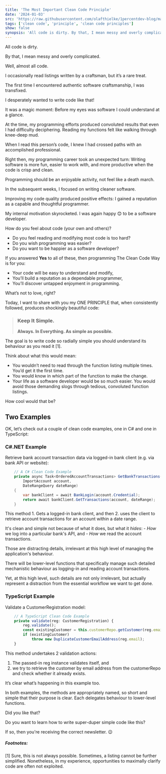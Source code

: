 ```yaml
---
title: 'The Most Important Clean Code Principle'
date: '2024-01-03'
src: 'https://raw.githubusercontent.com/olafthielke/1percentdev-blog/main/2024/01/03/feature-the-most-important-clean-code-principle.png'
tags: ['clean code', 'principle', 'clean code principles']
show: false
synopsis: 'All code is dirty. By that, I mean messy and overly complicated. Well, almost all code. I occasionally read listings written by a craftsman, but it''s a rare treat. The first time I encountered authe'
---
```


All code is dirty.

By that, I mean messy and overly complicated.

Well, almost all code.

I occasionally read listings written by a craftsman, but it’s a rare treat.

The first time I encountered authentic software craftsmanship, I was transfixed.

I desperately wanted to write code like that!

It was a magic moment: Before my eyes was software I could understand at a glance.

At the time, my programming efforts produced convoluted results that even I had difficulty deciphering. Reading my functions felt like walking through knee-deep mud.

When I read this person’s code, I knew I had crossed paths with an accomplished professional.

Right then, my programming career took an unexpected turn: Writing software is more fun, easier to work with, and more productive when the code is crisp and clean.

Programming should be an enjoyable activity, not feel like a death march.

<CustomImage src="https://raw.githubusercontent.com/olafthielke/1percentdev-blog/main/2024/01/03/dirty-code-vs-clean-code.png" alt="Dirty Code versus Clean Code. An illustration." />

In the subsequent weeks, I focused on writing cleaner software.

Improving my code quality produced positive effects: I gained a reputation as a capable and thoughtful programmer.

My internal motivation skyrocketed. I was again happy 😊 to be a software developer.

How do you feel about code (your own and others)?
- Do you feel reading and modifying most code is too hard?
- Do you wish programming was easier?
- Do you want to be happier as a software developer?

If you answered **Yes** to all of these, then programming The Clean Code Way is for you:
- Your code will be easy to understand and modify,
- You’ll build a reputation as a dependable programmer,
- You’ll discover untapped enjoyment in programming.

What’s not to love, right?

Today, I want to share with you my ONE PRINCIPLE that, when consistently followed, produces shockingly beautiful code:

>
> ### Keep It Simple.
> **Always. In Everything. As simple as possible.**
>

The goal is to write code so radially simple you should understand its behaviour as you read it [1].


Think about what this would mean:

- You wouldn’t need to read through the function listing multiple times. You’d get it the first time.
- You would know in which part of the function to make the change.
- Your life as a software developer would be so much easier. You would avoid those demanding slogs through tedious, convoluted function listings.

How cool would that be?

## Two Examples
OK, let’s check out a couple of clean code examples, one in C# and one in TypeScript:

### C#.NET Example
Retrieve bank account transaction data via logged-in bank client (e.g. via bank API or website):

```csharp
    // A C# Clean Code Example
    private async Task<OrderedAccountTransactions> GetBankTransactions(
        ImportAccount account, 
        DateRangeQuery dateRange)
    {
        var bankClient = await BankLogin(account.Credential);
        return await bankClient.GetTransactions(account, dateRange);
    }
```

This method 
    1. Gets a logged-in bank client, and then 
    2. uses the client to retrieve account transactions for an account within a date range. 

It's clean and simple not because of what it does, but what it *hides*: 
    - *How* we log into a particular bank's API, and
    - *How* we read the account transactions.

Those are distracting details, irrelevant at this high level of managing the application's behaviour. 

There will be lower-level functions that specifically manage such detailed mechanistic behaviour as logging-in and reading account transactions. 

Yet, at this high level, such details are not only irrelevant, but actually represent a distraction from the essential workflow we want to get done.

### TypeScript Example
Validate a CustomerRegistration model:

```typescript
    // A TypeScript Clean Code Example
    private validate(reg: CustomerRegistration) {
        reg.validate();
        const existingCustomer = this.customerRepo.getCustomer(reg.email);
        if (existingCustomer)
            throw new DuplicateCustomerEmailAddress(reg.email);
    }
```

This method undertakes 2 validation actions: 
1. The passed-in reg instance validates itself, and 
2. we try to retrieve the customer by email address from the customerRepo and check whether it already exists.

It’s clear what’s happening in this example too.

In both examples, the methods are appropriately named, so short and simple that their purpose is clear. Each delegates behaviour to lower-level functions.


Did you like that?

Do you want to learn how to write super-duper simple code like this?

If so, then you're receiving the correct newsletter. 😉

##### Footnotes: 
[1] Sure, this is not always possible. Sometimes, a listing cannot be further simplified. Nonetheless, in my experience, opportunities to maximally clarify code are often not exploited.